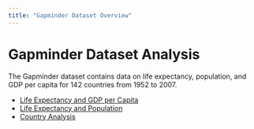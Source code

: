 ```yaml
---
title: "Gapminder Dataset Overview"
---
```


# Gapminder Dataset Analysis

The Gapminder dataset contains data on life expectancy, population, and GDP per capita for 142 countries from 1952 to 2007.

- [Life Expectancy and GDP per Capita](life-gdp.qmd)
- [Life Expectancy and Population](life-population.qmd)
- [Country Analysis](country.qmd) 
